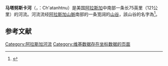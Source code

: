 {{Infobox river
| name               = 马塔努斯卡河<br>Matanuska River
| name_native        = Ch'atanhtnu
| name_native_lang   = 
| name_other         = 
| name_etymology     = 
<!---------------------- IMAGE & MAP -->
| image              = Matanuska River 8701s.JPG
| image_caption      =
| image_size         = 300
| map                = Wpdms shdrlfi020l matanuska river.jpg
| map_size           = 300
| map_caption        = 南阿拉斯加，位於[[安克拉治|安克拉治]]附近
| pushpin_map        = USA Alaska
| pushpin_map_size   = 300
| pushpin_map_caption= 马塔努斯卡河口的位置
<!---------------------- LOCATION -->
| subdivision_type1  = 國家
| subdivision_name1  = [[美国|美国]]
| subdivision_type2  = 州
| subdivision_name2  = [[阿拉斯加州|阿拉斯加州]]
| subdivision_type3  = 
| subdivision_name3  = 
| subdivision_type4  = 自治市镇
| subdivision_name4  = [[馬塔努斯卡-蘇西特納自治市鎮|馬塔努斯卡-蘇西特納自治市鎮]]
| subdivision_type5  = 
| subdivision_name5  = 
<!---------------------- PHYSICAL CHARACTERISTICS -->
| length             = {{convert|75|mi|km|abbr=on}}<ref name="Place Names">{{cite book|last=Orth |first=Donald J. |author2=United States Geological Survey |title=Dictionary of Alaska Place Names: Geological Survey Professional Paper 567 |url=http://137.229.113.112/webpubs/usgs/p/text/p0567.pdf |format=PDF |agency=United States Government Printing Office |publisher=University of Alaska Fairbanks |year=1971 |origyear=1967 |page=628 |accessdate=December 5, 2013 |url-status=dead |archiveurl=https://web.archive.org/web/20131017165933/http://137.229.113.112/webpubs/usgs/p/text/p0567.pdf |archivedate=October 17, 2013 }}</ref> 
| width_min          = 
| width_avg          = 
| width_max          = 
| depth_min          = 
| depth_avg          = 
| depth_max          = 
| discharge1_location= [[帕尔默|帕尔默]]<ref name="USGS gauge">{{cite web|title=USGS 15284000 Matanuska River at Palmer, Alaska|url=http://waterdata.usgs.gov/nwis/nwisman/?site_no=15284000&agency_cd=USGS|publisher=United States Geological Survey|accessdate=December 6, 2013}}</ref>
| discharge1_min     = {{convert|234|cuft/s|m3/s|abbr=on}}
| discharge1_avg     = {{convert|3875|cuft/s|m3/s|abbr=on}}<ref name="USGS gauge">{{cite web|title=USGS 15284000 Matanuska River at Palmer, Alaska|url=http://waterdata.usgs.gov/nwis/nwisman/?site_no=15284000&agency_cd=USGS|publisher=United States Geological Survey|accessdate=December 6, 2013}}</ref>
| discharge1_max     = {{convert|82100|cuft/s|m3/s|abbr=on}}
<!---------------------- BASIN FEATURES -->
| source1            = 
| source1_location   = 
| source1_coordinates= {{coord|61|47|27|N|147|29|07|W|display=inline}}<ref name="gnis"/>
| source1_elevation  = {{convert|2033|ft|abbr=on}}<ref>Derived by entering source coordinates in [[Google地球|Google地球]].</ref>
| mouth              = [[库克湾|库克湾]]{{en-link|尼克·阿姆|Knik Arm}}
| mouth_location     = [[帕尔默|帕尔默]]西南{{convert|9.5|mi|km}}
| mouth_coordinates  = {{coord|61|29|49|N|149|16|11|W|display=inline,title}}<ref name="gnis">{{cite web | work = Geographic Names Information System|  publisher = United States Geological Survey | date = March 31, 1981|url={{gnis3|1406051}} | title = Matanuska River| accessdate = December 5, 2013}}</ref>
| mouth_elevation    = {{convert|0|ft|abbr=on}}<ref name="gnis"/>
| progression        = 
| river_system       = 
| basin_size         = {{convert|2100|sqmi|abbr=on}}<ref name="Bank Erosion">{{cite web|last=Curran|first=J. H.|author2=McTeague, M. L.|year=2011|title=Geomorphology and Bank Erosion of the Matanuska River, Southcentral Alaska: Scientific Investigations Report 2011–5214|url=http://pubs.usgs.gov/sir/2011/5214/pdf/sir20115214.pdf|publisher=U.S. Geological Survey|format=PDF|pages=1–5|accessdate=December 5, 2013|archive-date=2021-03-19|archive-url=https://web.archive.org/web/20210319222030/https://pubs.usgs.gov/sir/2011/5214/pdf/sir20115214.pdf|dead-url=no}}</ref>
| tributaries_left   = 
| tributaries_right  = 
| custom_label       = 
| custom_data        = 
| extra              = 
}}'''马塔努斯卡河'''（{{lang-en|Matanuska River}}，{{en-link|德納伊納語|Denaʼina language}}：Ch'atanhtnu）是美国[[阿拉斯加|阿拉斯加]]中南部一条长75英里（121公里）的河流。河流流经[[阿拉斯加山脈|阿拉斯加山脈]]南部的一条宽阔的[[山谷|山谷]]，該山谷的名字為{{link-en|马塔努斯卡山谷|Matanuska-Susitna Valley}}<ref name="DeLorme">{{cite book|title=Alaska Atlas & Gazetteer|publisher=DeLorme|location=Yarmouth, Maine|pages=83–84|edition=7th|year=2010|isbn=978-0-89933-289-5}}</ref>。

==参考文献==
{{reflist}}

[[Category:阿拉斯加河流|Category:阿拉斯加河流]]
[[Category:维基数据存在坐标数据的页面|Category:维基数据存在坐标数据的页面]]